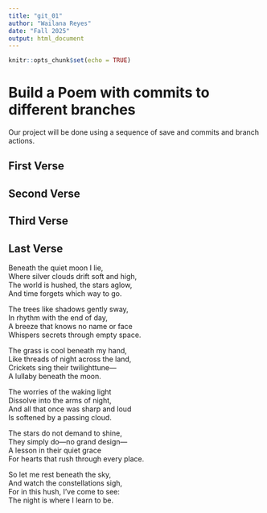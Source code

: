 ```yaml
---
title: "git_01"
author: "Wailana Reyes"
date: "Fall 2025"
output: html_document
---
```


```r
knitr::opts_chunk$set(echo = TRUE)
```
# Build a Poem with commits to different branches
Our project will be done using a sequence of save and commits and branch actions.
<!-- Do not modify or change any text in "!--" bracketed areas such as this --- these are instructions to
you, if you change any of this the git program will notice it and compromise your git merging strategy !-->

## First Verse 
<!--Put the first five lines of a poem by Lewis Carrol in this section!-->

## Second Verse
<!--Put the first five lines of a poem by Robert Frost here!-->

## Third Verse
<!--Put the first two verses of The Walrus and the Carpenter here!-->

## Last Verse
<!--Put a short poem you created using chatGPT of 20 to 30 lines,here!-->


Beneath the quiet moon I lie,  
Where silver clouds drift soft and high,   
The world is hushed, the stars aglow,  
And time forgets which way to go.  

The trees like shadows gently sway,  
In rhythm with the end of day,   
A breeze that knows no name or face  
Whispers secrets through empty space.  

The grass is cool beneath my hand,   
Like threads of night across the land,   
Crickets sing their twilighttune—  
A lullaby beneath the moon.  

The worries of the waking light  
Dissolve into the arms of night,   
And all that once was sharp and loud   
Is softened by a passing cloud.  

The stars do not demand to shine,  
They simply do—no grand design—  
A lesson in their quiet grace  
For hearts that rush through every place.  

So let me rest beneath the sky,  
And watch the constellations sigh,   
For in this hush, I’ve come to see:  
The night is where I learn to be.  

